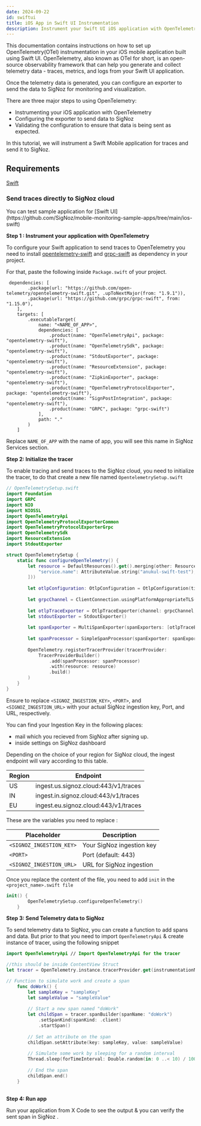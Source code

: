 ```yaml
---
date: 2024-09-22
id: swiftui
title: iOS App in Swift UI Instrumentation
description: Instrument your Swift UI iOS application with OpenTelemetry and send data to SigNoz
---
```



This documentation contains instructions on how to set up OpenTelemetry(OTel) instrumentation in your iOS mobile application built using Swift UI. OpenTelemetry, also known as OTel for short, is an open-source observability framework that can help you generate and collect telemetry data - traces, metrics, and logs from your Swift UI application.

Once the telemetry data is generated, you can configure an exporter to send the data to SigNoz for monitoring and visualization.

There are three major steps to using OpenTelemetry:

- Instrumenting your iOS application with OpenTelemetry
- Configuring the exporter to send data to SigNoz
- Validating the configuration to ensure that data is being sent as expected.

In this tutorial, we will instrument a Swift Mobile application for traces and send it to SigNoz.

## Requirements

[Swift](https://www.swift.org/getting-started/#installing-swift)

### Send traces directly to SigNoz cloud

<Admonition type="info">
You can test sample application for [Swift UI](https://github.com/SigNoz/mobile-monitoring-sample-apps/tree/main/ios-swift)
</Admonition>

**Step 1 : Instrument your application with OpenTelemetry**

To configure your Swift application to send traces to OpenTelemetry you need to install [opentelemetry-swift](https://github.com/open-telemetry/opentelemetry-swift.git) and [grpc-swift](https://github.com/grpc/grpc-swift) as dependency in your project.

For that, paste the following inside `Package.swift` of your project.

```
 dependencies: [
        .package(url: "https://github.com/open-telemetry/opentelemetry-swift.git", .upToNextMajor(from: "1.9.1")),
        .package(url: "https://github.com/grpc/grpc-swift", from: "1.15.0"),
    ],
    targets: [
        .executableTarget(
            name: "<NAME_OF_APP>",
            dependencies: [
                .product(name: "OpenTelemetryApi", package: "opentelemetry-swift"),
                .product(name: "OpenTelemetrySdk", package: "opentelemetry-swift"),
                .product(name: "StdoutExporter", package: "opentelemetry-swift"),
                .product(name: "ResourceExtension", package: "opentelemetry-swift"),
                .product(name: "ZipkinExporter", package: "opentelemetry-swift"),
                .product(name: "OpenTelemetryProtocolExporter", package: "opentelemetry-swift"),
                .product(name: "SignPostIntegration", package: "opentelemetry-swift"),
                .product(name: "GRPC", package: "grpc-swift")
            ],
            path: "."
        )
    ]
```

Replace `NAME_OF_APP` with the name of app, you will see this name in SigNoz Services section.

**Step 2: Initialize the tracer**

To enable tracing and send traces to the SigNoz cloud, you need to initialize the tracer, to do that create a new file named `OpentelemetrySetup.swift`

```swift
// OpenTelemetrySetup.swift
import Foundation
import GRPC
import NIO
import NIOSSL
import OpenTelemetryApi
import OpenTelemetryProtocolExporterCommon
import OpenTelemetryProtocolExporterGrpc
import OpenTelemetrySdk
import ResourceExtension
import StdoutExporter

struct OpenTelemetrySetup {
    static func configureOpenTelemetry() {
        let resource = DefaultResources().get().merging(other: Resource(attributes: [
            "service.name": AttributeValue.string("anukul-swift-test"), 
        ]))
        
        let otlpConfiguration: OtlpConfiguration = OtlpConfiguration(timeout: TimeInterval(10), headers: [("signoz-access-token", "xxxxxxx")])
        
        let grpcChannel = ClientConnection.usingPlatformAppropriateTLS(for: MultiThreadedEventLoopGroup(numberOfThreads: 1)).connect(host: "ingest.[region].signoz.cloud", port: 443)
        
        let otlpTraceExporter = OtlpTraceExporter(channel: grpcChannel, config: otlpConfiguration)
        let stdoutExporter = StdoutExporter()
        
        let spanExporter = MultiSpanExporter(spanExporters: [otlpTraceExporter, stdoutExporter])
        
        let spanProcessor = SimpleSpanProcessor(spanExporter: spanExporter)
        
        OpenTelemetry.registerTracerProvider(tracerProvider:
            TracerProviderBuilder()
                .add(spanProcessor: spanProcessor)
                .with(resource: resource)
                .build()
        )
    }
}
```

Ensure to replace `<SIGNOZ_INGESTION_KEY>`, `<PORT>`, and `<SIGNOZ_INGESTION_URL>` with your actual SigNoz ingestion key, Port, and URL, respectively.

You can find your Ingestion Key in the following places:
-  mail which you recieved from SigNoz after signing up.
- inside settings on SigNoz dashboard

Depending on the choice of your region for SigNoz cloud, the ingest endpoint will vary according to this table.

| Region | Endpoint |
| --- | --- |
| US |	ingest.us.signoz.cloud:443/v1/traces |
| IN |	ingest.in.signoz.cloud:443/v1/traces |
| EU | ingest.eu.signoz.cloud:443/v1/traces |


These are the variables you need to replace :

| Placeholder                | Description                                 |
|----------------------------|---------------------------------------------|
| `<SIGNOZ_INGESTION_KEY>`   | Your SigNoz ingestion key                   |
| `<PORT>`                    | Port (default: 443)                         |
| `<SIGNOZ_INGESTION_URL>`   | URL for SigNoz ingestion                    |

Once you replace the content of the file, you need to add `init` in the `<project_name>.swift file` 

```swift
init() {
        OpenTelemetrySetup.configureOpenTelemetry()
    }
```

**Step 3: Send Telemetry data to SigNoz**

To send telemetry data to SigNoz, you can create a function to add spans and data. But prior to that you need to import `OpenTelemetryApi` & create instance of tracer, using the following snippet

```swift
import OpenTelemetryApi // Import OpenTelemetryApi for the tracer

//this should be inside ContentView Struct
let tracer = OpenTelemetry.instance.tracerProvider.get(instrumentationName: "SwiftExample", instrumentationVersion: "semver:0.1.0")

// Function to simulate work and create a span
    func doWork() {
        let sampleKey = "sampleKey"
        let sampleValue = "sampleValue"
        
        // Start a new span named "doWork"
        let childSpan = tracer.spanBuilder(spanName: "doWork")
            .setSpanKind(spanKind: .client)
            .startSpan()
        
        // Set an attribute on the span
        childSpan.setAttribute(key: sampleKey, value: sampleValue)
        
        // Simulate some work by sleeping for a random interval
        Thread.sleep(forTimeInterval: Double.random(in: 0 ..< 10) / 100)
        
        // End the span
        childSpan.end()
    }
    
```


**Step 4: Run app**

Run your application from X Code to see the output & you can verify the sent span in SigNoz .
